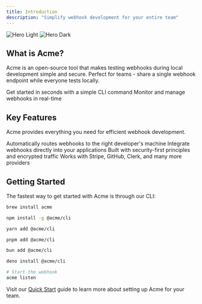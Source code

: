 ```yaml
---
title: Introduction
description: "Simplify webhook development for your entire team"
---
```


<img
  className="block dark:hidden"
  src="/images/cover-light.png"
  alt="Hero Light"
/>
<img
  className="hidden dark:block"
  src="/images/cover-dark.png"
  alt="Hero Dark"
/>

## What is Acme?

Acme is an open-source tool that makes testing webhooks during local development simple and secure. Perfect for teams - share a single webhook endpoint while everyone tests locally.

<CardGroup cols={2}>
  <Card
    title="Quick Start"
    icon="rocket"
    href="/quickstart"
  >
    Get started in seconds with a simple CLI command
  </Card>
  <Card
    title="Dashboard"
    icon="gauge"
    href="/dashboard"
  >
    Monitor and manage webhooks in real-time
  </Card>
</CardGroup>

## Key Features

Acme provides everything you need for efficient webhook development.

<CardGroup cols={2}>
  <Card
    title="Smart Distribution"
    icon="route"
    href="/features/routing"
  >
    Automatically routes webhooks to the right developer's machine
  </Card>
  <Card
    title="JavaScript SDK"
    icon="code"
    href="/sdk"
  >
    Integrate webhooks directly into your applications
  </Card>
  <Card
    title="End-to-End Security"
    icon="shield"
    href="/security"
  >
    Built with security-first principles and encrypted traffic
  </Card>
  <Card
    title="Provider Support"
    icon="plug"
    href="/providers"
  >
    Works with Stripe, GitHub, Clerk, and many more providers
  </Card>
</CardGroup>

## Getting Started

The fastest way to get started with Acme is through our CLI:

<CodeGroup>

```bash homebrew
brew install acme
```

```bash npm
npm install -g @acme/cli
```

```bash yarn
yarn add @acme/cli
```

```bash pnpm
pnpm add @acme/cli
```

```bash bun
bun add @acme/cli
```

```bash deno
deno install @acme/cli
```
</CodeGroup>

```bash
# Start the webhook
acme listen
```

Visit our [Quick Start](/quickstart) guide to learn more about setting up Acme for your team.
